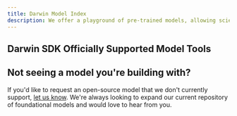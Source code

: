```yaml
---
title: Darwin Model Index
description: We offer a playground of pre-trained models, allowing scientists to focus on the research.
---
```



## Darwin SDK Officially Supported Model Tools 

<Cards>
  <Card
    title="AlphaFold 2.0"
    icon="fa-solid fa-atom"
    href="https://github.com/google-deepmind/alphafold"
  />
  <Card
    title="RNA Bulk Seq Pipeline"
    icon="fa-solid fa-dna"
    href="https://github.com/CebolaLab/RNA-seq"
  />
  <Card
    title="Arc Institute's EVO Model"
    icon="fa-solid fa-brain"
    href="https://github.com/evo-design/evo"
  />
  <Card
    title="NASA GeneLab Pipeline"
    icon="fa-solid fa-satellite-dish"
    href="https://github.com/nasa/GeneLab_Data_Processing"
  />
  <Card
    title="AutoDock"
    icon="fa-solid fa-lock-open"
    description="Computational models for predicting how proteins interact with each other and with other molecules."
    href="https://autodock.scripps.edu"
  />
  <Card
    title="MaxQuant"
    icon="fa-solid fa-microscope"
    href="https://www.biochem.mpg.de/6304115/maxquant#:~:text=The%20MaxQuant%20suite%20is%20a,proteins%2C%20and%20provides%20summary%20statistics."
  />
</Cards>

## Not seeing a model you're building with?

If you'd like to request an open-source model that we don't currently support, [let us know](/welcome.mdx#get-support). We're always looking to expand our current repository of foundational models and would love to hear from you.
